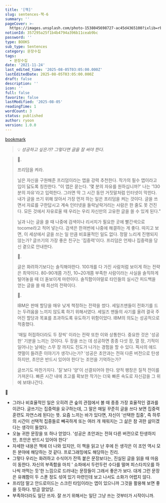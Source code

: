 ```yaml
---
title: '[책]'
slug: sentences-책-6
summary: ''
pageCover: >-
  https://images.unsplash.com/photo-1538045698727-ac45d4365100?ixlib=rb-4.0.3&q=85&fm=jpg&crop=entropy&cs=srgb
notionId: 357295a25f1b4b4794a396b11ceab9bc
password: ''
type: BOOKS
sub_type: Sentences
category: 문장수집
tags:
  - 문장수집
date: '2021-11-24'
last_edited_time: '2025-08-05T03:05:00.000Z'
lastEditedDate: 2025-08-05T03:05:00.000Z
draft: false
description: ''
icon: ''
full: false
favorite: false
lastModified: '2025-08-05'
readingTime: 1
wordCount: 3
status: published
author: ryoon
version: 1.0.0
---
```


[bookmark](https://www.aladin.co.kr/shop/wproduct.aspx?ISBN=K232838895&start=pnaver_02)


> 💡 _성공하고 싶은가? 그렇다면 글을 잘 써야 한다._

> 🍋.
>
> 프리덤을 켜라.
>
>
> 닐은 자신을 구원해준 프리덤이라는 앱을 강력 추천한다. 작가의 필수 앱이라고 입이 닳도록 칭찬한다. "이 앱은 묻는다. '몇 분의 자유를 원하십니까?' 나는 '130분의 자유'라고 입력한다. 그러면 딱 그 시간 동안 거짓말처럼 인터넷이 막힌다. 내가 글을 쓰기 위해 앉아서 가장 먼저 하는 일은 프리덤을 켜는 것이다. 글을 쓰면서 자료를 구한답시고 계속 인터넷을 들락날락거리는 사람은 한 줄도 못 건진다. 모든 것에서 자유로울 때 우리는 우리 자신만의 고유한 글을 쓸 수 있게 된다."
>
>
> 닐과 나는 글을 쓸 때 나중에 검색이나 리서치가 필요한 곳에 빨간색으로 tocome라고 적어 넣는다. 검색은 한꺼번에 나중에 해결하는 게 좋다. 따지고 보면, 이 세상에서 글을 쓰는 일 만큼 비효율적인 일도 없다. 정말 느리게 진행되지 않는가? 글쓰기의 가장 좋은 친구는 '집중력'이다. 프리덤은 언제나 집중력을 당신 곁으로 안내한다.
>
>
> 🍋.
>
>
> 글은 화려하기보다는 솔직해야한다. 100개를 다 가진 사람처럼 보이게 하는 전략은 최악이다. 80-90개쯤 가진, 10~20개쯤 부족한 사람이라는 사실을 솔직하게 털어놓을 때 더 돋보이게 마련이다. 솔직함이야말로 타인들의 실시간 피드백을 얻는 글을 쓸 때 최선의 전략이다.
>
>
> 🍋.
>
>
> IBM은 판매 할당을 매우 낮게 책정하는 전략을 썼다. 세일즈맨들이 전화기를 드는 두려움을 느끼지 않도록 하기 위해서였다. 세일즈 맨들의 사기를 올려 결국 주어진 할당과 목표를 초과하도록 유도하기 위함이었다. IBM의 의도는 성공적으로 적중했다.
>
>
> '매일 허접하더라도 두 장씩' 이라는 전략 또한 이와 상통한다. 중요한 것은 '성공한' 기분을 느끼는 것이다. 두 장을 쓰는 데 성공하면 종종 다섯 장, 열 장, 기적이 일어나는 날에는 스무 장 까지도 진도가 나가는 경험을 할 수 있다. 픽사의 애드 캣멀이 들려준 이야기가 생각나는가? '성공은 초안과는 전혀 다른 버전으로 탄생하지만, 초안은 반드시 있어야 한다'는 조언을 기억하는가?
>
>
> 글쓰기도 마찬가지다. '질'보다 '양'이 선결되어야 한다. 양적 팽창은 질적 전이를 가져온다. 빠른 시간 내에 초고를 확보한 작가는 더욱 빠른 속도로 자신감을 그 위에 보태나간다.
>
>

🥑

- 그러나 비효율적인 일은 오히려 큰 숲의 관점에서 볼 때 종종 가장 효율적인 결과를 이끈다. 글쓰기는 집중력을 요구하는데, 그 말은 매일 꾸준히 글을 쓰다 보면 집중력 훈련도 자연스레 된다는 뜻. 요즘 느끼는 바가 있다면, 자신이 '선택한 집중', 즉 하루의 시간이 선택적 집중들로 빼곡하게 또는 여러 개 채워지는 그 삶은 참 귀한 삶이겠다는 생각이 들었다.
- 오늘 귀한 문장을 또 하나 얻었다. '성공은 초안과는 전혀 다른 버전으로 탄생하지만, 초안은 반드시 있어야 한다'
- 자세한 내용은 책에 더 나와 있지만, 이 책을 읽고 난 후에 든 생각은 이 조언 역시 모든 분야에 해당하는 것 같다. 프로그래밍에도 해당하는 진리.
- 그렇다 우리는 화려하고 수식어가 잔뜩 붙은 문장보다는, 진실된 글을 읽을 때 마음이 동한다. 자신의 부족함을 마치 ' 쇼파에서 두런두런 수다를 떨며 피스타치오를 하나씩 까먹는 듯'한 느낌으로 드러내는 문장들이 그래서 좋은가 보다. 대게 그런 문장은 유쾌함이 두 스푼 정도 섞여 있기 마련인데 보고 나서도 소화가 어렵지 않다.
- 프리덤 말고 안드로이드는 스크린 타임이라는 앱이 있으니까 그것을 활용해 보면 좋을 듯하다. 방금 깔았당.
- 부족하더라도 일단 쓰자. 잘 쓰기 위해서는 일단 그냥 쓰는 것부터가 시작이니까.
